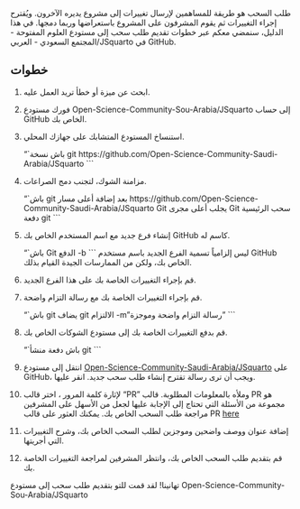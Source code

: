 طلب السحب هو طريقة للمساهمين لإرسال تغييرات إلى مشروع يديره الآخرون. ويُقترح إجراء التغييرات ثم يقوم المشرفون على المشروع باستعراضها وربما دمجها. في هذا الدليل، سنمضي معكم عبر خطوات تقديم طلب سحب إلى مستودع العلوم المفتوحة - المجتمع السعودي - العربي/JSquarto في GitHub.

## خطوات
1. ابحث عن ميزة أو خطأ تريد العمل عليه.
2. فورك مستودع Open-Science-Community-Sou-Arabia/JSquarto إلى حساب GitHub الخاص بك.
3. استنساخ المستودع المتشابك على جهازك المحلي.
    
    “`باش
    نسخة git https://github.com/Open-Science-Community-Saudi-Arabia/JSquarto
    ```

4. مزامنة الشوك، لتجنب دمج الصراعات.
    
    “`باش
    git بعد إضافة أعلى مسار https://github.com/Open-Science-Community-Saudi-Arabia/JSquarto 
    Git يجلب أعلى مجرى
    Git سحب الرئيسية
    دفعة git
    ```

5. إنشاء فرع جديد مع اسم المستخدم الخاص بك GitHub كاسم له.
    
    “`باش
    Git الدفع -b <your-github-username>
    ```
ليس إلزامياً تسمية الفرع الجديد باسم مستخدم GitHub الخاص بك، ولكن من الممارسات الجيدة القيام بذلك.

6. قم بإجراء التغييرات الخاصة بك على هذا الفرع الجديد.
7. قم بإجراء التغييرات الخاصة بك مع رسالة التزام واضحة.
    
    “`باش
    git يضاف
    git الالتزام -m "رسالة التزام واضحة وموجزة"
    ```

8. قم بدفع التغييرات الخاصة بك إلى مستودع الشوكات الخاص بك.
    
    “`باش
    دفعة منشأ git <your-github-username>
    ```

9. انتقل إلى مستودع [Open-Science-Community-Saudi-Arabia/JSquarto](https://github.com/Open-Science-Community-Saudi-Arabia/JSquarto) على GitHub، ويجب أن ترى رسالة تقترح إنشاء طلب سحب جديد. انقر عليها.
10. لإثارة كلمة المرور ، اختر قالب "PR" وملأه بالمعلومات المطلوبة. قالب PR هو مجموعة من الأسئلة التي تحتاج إلى الإجابة عليها لجعل من الأسهل على المشرفين مراجعة طلب السحب الخاص بك. يمكنك العثور على قالب PR [here](https://github.com/Open-Science-Community-Saudi-Arabia/JSquarto/blob/main/.github/PUL_REQUEST_TEMPLATE.md)

11. إضافة عنوان ووصف واضحين وموجزين لطلب السحب الخاص بك، وشرح التغييرات التي أجريتها.

12. قم بتقديم طلب السحب الخاص بك، وانتظر المشرفين لمراجعة التغييرات الخاصة بك.

تهانينا! لقد قمت للتو بتقديم طلب سحب إلى مستودع Open-Science-Community-Sou-Arabia/JSquarto
